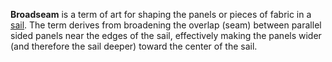 '''Broadseam''' is a term of art for shaping the panels or pieces of fabric in a [[sail]].  The term derives from broadening the overlap (seam) between parallel sided panels near the edges of the sail, effectively making the panels wider (and therefore the sail deeper) toward the center of the sail.